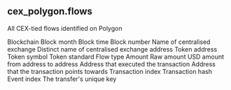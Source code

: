 ## cex_polygon.flows 
All CEX-tied flows identified on Polygon

<ParamField path="blockchain">
Blockchain
</ParamField>
<ParamField path="block_month">
Block month
</ParamField>
<ParamField path="block_time">
Block time
</ParamField>
<ParamField path="block_number">
Block number
</ParamField>
<ParamField path="cex_name">
Name of centralised exchange
</ParamField>
<ParamField path="distinct_name">
Distinct name of centralised exchange address
</ParamField>
<ParamField path="token_address">
Token address
</ParamField>
<ParamField path="token_symbol">
Token symbol
</ParamField>
<ParamField path="token_standard">
Token standard
</ParamField>
<ParamField path="flow_type">
Flow type
</ParamField>
<ParamField path="amount">
Amount
</ParamField>
<ParamField path="amount_raw">
Raw amount
</ParamField>
<ParamField path="amount_usd">
USD amount
</ParamField>
<ParamField path="from">
from address
</ParamField>
<ParamField path="to">
to address
</ParamField>
<ParamField path="tx_from">
Address that executed the transaction
</ParamField>
<ParamField path="tx_to">
Address that the transaction points towards
</ParamField>
<ParamField path="tx_index">
Transaction index
</ParamField>
<ParamField path="tx_hash">
Transaction hash
</ParamField>
<ParamField path="evt_index">
Event index
</ParamField>
<ParamField path="unique_key">
The transfer&#x27;s unique key
</ParamField>
